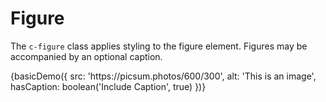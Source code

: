 
<Meta title="Components/Figure" decorators={[withKnobs]} />

# Figure

The `c-figure` class applies styling to the figure element. Figures may be accompanied by an optional caption.

<Preview>
  <Story name="Basic">
    {basicDemo({
      src: 'https://picsum.photos/600/300',
      alt: 'This is an image',
      hasCaption: boolean('Include Caption', true)
    })}
  </Story>
</Preview>
